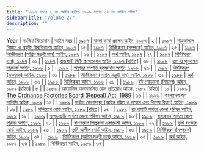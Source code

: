 ```yaml
---
title: "১৯৮৭ সনের ২ নং আইন হইতে ১৯৮৯ সনের ৩৭ নং আইন পর্যন্ত"
sidebarTitle: "Volume 27"
description: ""
---
```


Year | সংক্ষিপ্ত শিরোনাম | আইন নম্বর || [১৯৮৭](/act-705.html) | [বাংলা ভাষা প্রচলন আইন, ১৯৮৭](/act-705.html) | ২ |
| [১৯৮৭](/act-706.html) | [শাহ্‌জালাল বিজ্ঞান ও প্রযুক্তি বিশ্ববিদ্যালয় আইন, ১৯৮৭](/act-706.html) | ১৫ |
| [১৯৮৭](/act-707.html) | [নির্দিষ্টকরণ (সম্পূরক) আইন, ১৯৮৭](/act-707.html) | ২৫ |
| [১৯৮৭](/act-708.html) | [নির্দিষ্টকরণ (অগ্রিম মঞ্জুরী দান) আইন, ১৯৮৭](/act-708.html) | ২৬ |
| [১৯৮৭](/act-709.html) | [অর্থ আইন, ১৯৮৭](/act-709.html) | ২৭ |
| [১৯৮৭](/act-710.html) | [নির্দিষ্টকরণ এ্যাক্ট, ১৯৮৭](/act-710.html) | ৩১ |
| [১৯৮৭](/act-711.html) | [রাজশাহী সিটি কর্পোরেশন আইন, ১৯৮৭ [রহিত]](/act-711.html) | ৩৮ |
| [১৯৮৮](/act-712.html) | [ত্রাণ ও পুনর্বাসন সারচার্জ আইন, ১৯৮৮](/act-712.html) | ১ |
| [১৯৮৮](/act-713.html) | [অস্থাবর সম্পত্তি হুকুমদখল আইন, ১৯৮৮](/act-713.html) | ২৬ |
| [১৯৮৮](/act-714.html) | [নির্দিষ্টকরণ (সম্পূরক) আইন, ১৯৮৮](/act-714.html) | ৩১ |
| [১৯৮৮](/act-715.html) | [নির্দিষ্টকরণ (অগ্রিম মঞ্জুরী দান) আইন, ১৯৮৮](/act-715.html) | ৩২ |
| [১৯৮৮](/act-716.html) | [অর্থ আইন, ১৯৮৮](/act-716.html) | ৩৩ |
| [১৯৮৮](/act-717.html) | [নির্দিষ্টকরণ আইন, ১৯৮৮](/act-717.html) | ৩৮ |
| [১৯৮৯](/act-718.html) | [ইট পোড়ানো (নিয়ন্ত্রণ) আইন, ১৯৮৯ [রহিত]](/act-718.html) | ৮ |
| [১৯৮৯](/act-719.html) | [আয়োডিন অভাবজনিত রোগ প্রতিরোধ আইন, ১৯৮৯ [রহিত]](/act-719.html) | ১০ |
| [১৯৮৯](/act-720.html) | [The Ordnance Factories Board (Repeal) Act, 1989](/act-720.html) | ১৩ |
| [১৯৮৯](/act-721.html) | [বাংলাদেশ ঋণ সালিসি আইন, ১৯৮৯](/act-721.html) | ১৫ |
| [১৯৮৯](/act-722.html) | [পার্বত্য জেলাসমূহ (আইন রহিত ও প্রয়োগ এবং বিশেষ বিধান) আইন, ১৯৮৯](/act-722.html) | ১৬ |
| [১৯৮৯](/act-723.html) | [বিনিয়োগ বোর্ড আইন, ১৯৮৯ [রহিত]](/act-723.html) | ১৭ |
| [১৯৮৯](/act-724.html) | [রাংগামাটি পার্বত্য জেলা পরিষদ আইন, ১৯৮৯](/act-724.html) | ১৯ |
| [১৯৮৯](/act-725.html) | [খাগড়াছড়ি পার্বত্য জেলা পরিষদ আইন, ১৯৮৯](/act-725.html) | ২০ |
| [১৯৮৯](/act-726.html) | [বান্দরবান পার্বত্য জেলা পরিষদ আইন, ১৯৮৯](/act-726.html) | ২১ |
| [১৯৮৯](/act-727.html) | [বাংলাদেশ শিল্পকলা একাডেমী আইন, ১৯৮৯](/act-727.html) | ২২ |
| [১৯৮৯](/act-728.html) | [ভূমি সংস্কার বোর্ড আইন, ১৯৮৯](/act-728.html) | ২৩ |
| [১৯৮৯](/act-729.html) | [ভূমি আপীল বোর্ড আইন, ১৯৮৯](/act-729.html) | ২৪ |
| [১৯৮৯](/act-730.html) | [নির্দিষ্টকরণ (সম্পূরক) আইন, ১৯৮৯](/act-730.html) | ৩৪ |
| [১৯৮৯](/act-731.html) | [নির্দিষ্টকরণ (অগ্রিম মঞ্জুরী দান) আইন, ১৯৮৯](/act-731.html) | ৩৫ |
| [১৯৮৯](/act-732.html) | [অর্থ আইন, ১৯৮৯](/act-732.html) | ৩৬ |
| [১৯৮৯](/act-733.html) | [নির্দিষ্টকরণ আইন, ১৯৮৯](/act-733.html) | ৩৭ |
